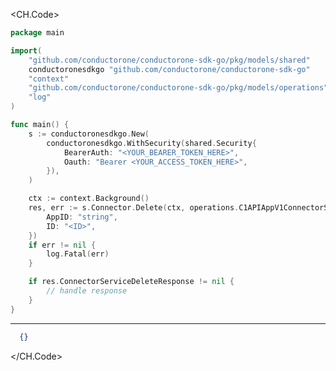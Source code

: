 
<CH.Code>
```go Delete.go
package main

import(
	"github.com/conductorone/conductorone-sdk-go/pkg/models/shared"
	conductoronesdkgo "github.com/conductorone/conductorone-sdk-go"
	"context"
	"github.com/conductorone/conductorone-sdk-go/pkg/models/operations"
	"log"
)

func main() {
    s := conductoronesdkgo.New(
        conductoronesdkgo.WithSecurity(shared.Security{
            BearerAuth: "<YOUR_BEARER_TOKEN_HERE>",
            Oauth: "Bearer <YOUR_ACCESS_TOKEN_HERE>",
        }),
    )

    ctx := context.Background()
    res, err := s.Connector.Delete(ctx, operations.C1APIAppV1ConnectorServiceDeleteRequest{
        AppID: "string",
        ID: "<ID>",
    })
    if err != nil {
        log.Fatal(err)
    }

    if res.ConnectorServiceDeleteResponse != nil {
        // handle response
    }
}
```
---

```json Example Response
  {}
```
</CH.Code>
